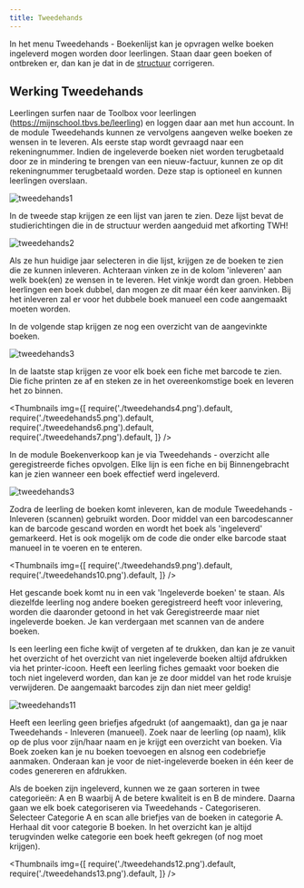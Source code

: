 ```yaml
---
title: Tweedehands
---
```

In het menu Tweedehands - Boekenlijst kan je opvragen welke boeken ingeleverd mogen worden door leerlingen. Staan daar geen boeken of ontbreken er, dan kan je dat in de [structuur](/boekenverkoop/structuur) corrigeren. 

## Werking Tweedehands

Leerlingen surfen naar de Toolbox voor leerlingen (https://mijnschool.tbvs.be/leerling) en loggen daar aan met hun account. In de module Tweedehands kunnen ze vervolgens aangeven welke boeken ze wensen in te leveren. Als eerste stap wordt gevraagd naar een rekeningnummer. Indien de ingeleverde boeken niet worden terugbetaald door ze in mindering te brengen van een nieuw-factuur,  kunnen ze op dit rekeningnummer terugbetaald worden. Deze stap is optioneel en kunnen leerlingen overslaan.

![tweedehands1](./tweedehands1.png)

In de tweede stap krijgen ze een lijst van jaren te zien. Deze lijst bevat de studierichtingen die in de structuur werden aangeduid met afkorting TWH!

![tweedehands2](./tweedehands2.png)

Als ze hun huidige jaar selecteren in die lijst, krijgen ze de boeken te zien die ze kunnen inleveren. Achteraan vinken ze in de kolom 'inleveren' aan welk boek(en) ze wensen in te leveren. Het vinkje wordt dan groen.
Hebben leerlingen een boek dubbel, dan mogen ze dit maar één keer aanvinken. Bij het inleveren zal er voor het dubbele boek manueel een code aangemaakt moeten worden.

In de volgende stap krijgen ze nog een overzicht van de aangevinkte boeken.

![tweedehands3](./tweedehands3.png)

In de laatste stap krijgen ze voor elk boek een fiche met barcode te zien. Die fiche printen ze af en steken ze in het overeenkomstige boek en leveren het zo binnen.

<Thumbnails img={[
    require('./tweedehands4.png').default, 
    require('./tweedehands5.png').default, 
    require('./tweedehands6.png').default, 
    require('./tweedehands7.png').default, 
]} />

In de module Boekenverkoop kan je via Tweedehands - overzicht alle geregistreerde fiches opvolgen. Elke lijn is een fiche en bij Binnengebracht kan je zien wanneer een boek effectief werd ingeleverd.

![tweedehands3](./tweedehands8.png)

Zodra de leerling de boeken komt inleveren, kan de module Tweedehands - Inleveren (scannen) gebruikt worden. Door middel van een barcodescanner kan de barcode gescand worden en wordt het boek als 'ingeleverd' gemarkeerd. Het is ook mogelijk om de code die onder elke barcode staat manueel in te voeren en te enteren.

<Thumbnails img={[
    require('./tweedehands9.png').default, 
    require('./tweedehands10.png').default, 
]} />

Het gescande boek komt nu in een vak 'Ingeleverde boeken' te staan. Als diezelfde leerling nog andere boeken geregistreerd heeft voor inlevering, worden die daaronder getoond in het vak Geregistreerde maar niet ingeleverde boeken. Je kan verdergaan met scannen van de andere boeken.

Is een leerling een fiche kwijt of vergeten af te drukken, dan kan je ze vanuit het overzicht of het overzicht van niet ingeleverde boeken altijd afdrukken via het printer-icoon. Heeft een leerling fiches gemaakt voor boeken die toch niet ingeleverd worden, dan kan je ze door middel van het rode kruisje verwijderen. De aangemaakt barcodes zijn dan niet meer geldig!

![tweedehands11](./tweedehands11.png)

Heeft een leerling geen briefjes afgedrukt (of aangemaakt), dan ga je naar Tweedehands - Inleveren (manueel). Zoek naar de leerling (op naam), klik op de plus voor zijn/haar naam en je krijgt een overzicht van boeken. Via Boek zoeken kan je nu boeken toevoegen en alsnog een codebriefje aanmaken. Onderaan kan je voor de niet-ingeleverde boeken in één keer de codes genereren en afdrukken.

Als de boeken zijn ingeleverd, kunnen we ze gaan sorteren in twee categorieën: A en B waarbij A de betere kwaliteit is en B de mindere. Daarna gaan we elk boek categoriseren via Tweedehands - Categoriseren. Selecteer Categorie A en scan alle briefjes van de boeken in categorie A. Herhaal dit voor categorie B boeken. In het overzicht kan je altijd terugvinden welke categorie een boek heeft gekregen (of nog moet krijgen).

<Thumbnails img={[
    require('./tweedehands12.png').default, 
    require('./tweedehands13.png').default, 
]} />